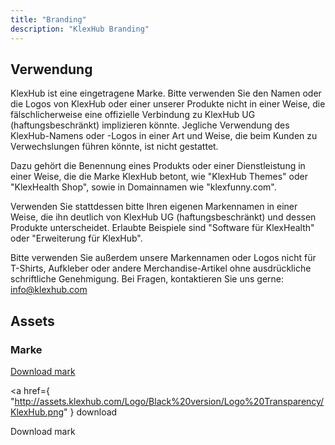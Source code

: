 ```yaml
---
title: "Branding"
description: "KlexHub Branding"
---
```



## Verwendung

KlexHub ist eine eingetragene Marke. Bitte verwenden Sie den Namen oder die Logos von KlexHub oder einer unserer Produkte nicht in einer Weise,
die fälschlicherweise eine offizielle Verbindung zu KlexHub UG (haftungsbeschränkt) implizieren könnte. Jegliche Verwendung des KlexHub-Namens oder -Logos in einer Art und Weise, die beim Kunden zu Verwechslungen führen könnte, ist nicht gestattet.

Dazu gehört die Benennung eines Produkts oder einer Dienstleistung in einer Weise, die die Marke KlexHub betont, wie "KlexHub Themes" oder "KlexHealth Shop", sowie in Domainnamen wie "klexfunny.com".

Verwenden Sie stattdessen bitte Ihren eigenen Markennamen in einer Weise, die ihn deutlich von KlexHub UG (haftungsbeschränkt) und dessen Produkte unterscheidet. Erlaubte Beispiele sind "Software für KlexHealth" oder "Erweiterung für KlexHub".

Bitte verwenden Sie außerdem unsere Markennamen oder Logos nicht für T-Shirts, Aufkleber oder andere Merchandise-Artikel ohne ausdrückliche schriftliche Genehmigung.
Bei Fragen, kontaktieren Sie uns gerne: info@klexhub.com

## Assets

### Marke

<div className="pt-5 pb-8">
  <a
    href={
      "http://assets.klexhub.com/Logo/Black%20version/Logo%20Transparency/KlexHub.png"
    }
    download
  >
    <span className="sr-only">Download mark</span>
    <div className="max-w-xl">
      <div className="relative" style={{ paddingTop: `${(33 / 262) * 100}%` }}>
        <img
          className="absolute inset-0 w-full h-full object-contain object-left"
          src={
            "http://assets.klexhub.com/Logo/Black%20version/Logo%20Transparency/KlexHub.png"
          }
          alt=""
          width={54}
          height={33}
          style={{ margin: 0 }}
        />
      </div>
    </div>
  </a>
</div>

<a
  href={
    "http://assets.klexhub.com/Logo/Black%20version/Logo%20Transparency/KlexHub.png"
  }
  download
>
  Download mark
</a>
